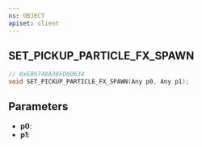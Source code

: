 ```yaml
---
ns: OBJECT
apiset: client
---
```

## SET_PICKUP_PARTICLE_FX_SPAWN

```c
// 0xEB9740A38FD6D634
void SET_PICKUP_PARTICLE_FX_SPAWN(Any p0, Any p1);
```


## Parameters
* **p0**:
* **p1**: